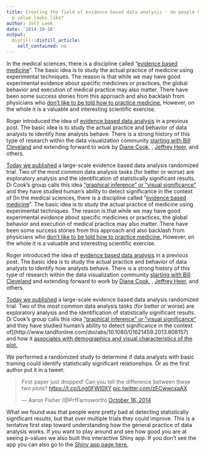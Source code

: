 ```yaml
---
title: Creating the field of evidence based data analysis - do people know what a
  p-value looks like?
author: Jeff Leek
date: '2014-10-16'
output:
  distill::distill_article:
    self_contained: no
---
```


In the medical sciences, there is a discipline called "[evidence based medicine](http://en.wikipedia.org/wiki/Evidence-based_medicine)". The basic idea is to study the actual practice of medicine using experimental techniques. The reason is that while we may have good experimental evidence about specific medicines or practices, the global behavior and execution of medical practice may also matter. There have been some success stories from this approach and also backlash from physicians who [don't like to be told how to practice medicine.](http://onlinelibrary.wiley.com/doi/10.1111/j.1523-536X.1996.tb00491.x/abstract) However, on the whole it is a valuable and interesting scientific exercise.

Roger introduced the idea of [evidence based data analysis](http://simplystatistics.org/2013/08/28/evidence-based-data-analysis-treading-a-new-path-for-reproducible-research-part-2/) in a previous post. The basic idea is to study the actual practice and behavior of data analysts to identify how analysts behave. There is a strong history of this type of research within the data visualization community [starting with Bill Cleveland](http://www.stat.purdue.edu/~wsc/) and extending forward to work by [Diane Cook](http://dicook.github.io/cv.html), , [Jeffrey Heer](http://vis.stanford.edu/papers/crowdsourcing-graphical-perception), and others.

[Today we published](https://peerj.com/articles/589/) a large-scale evidence based data analysis randomized trial. Two of the most common data analysis tasks (for better or worse) are exploratory analysis and the identification of statistically significant results. Di Cook's group calls this idea ["graphical inference" or "visual significance"](http://stat.wharton.upenn.edu/~buja/PAPERS/Wickham-Cook-Hofmann-Buja-IEEE-TransVizCompGraphics_2010-Graphical%20Inference%20for%20Infovis.pdf) and they have studied human's ability to detect significance in the context of [In the medical sciences, there is a discipline called "[evidence based medicine](http://en.wikipedia.org/wiki/Evidence-based_medicine)". The basic idea is to study the actual practice of medicine using experimental techniques. The reason is that while we may have good experimental evidence about specific medicines or practices, the global behavior and execution of medical practice may also matter. There have been some success stories from this approach and also backlash from physicians who [don't like to be told how to practice medicine.](http://onlinelibrary.wiley.com/doi/10.1111/j.1523-536X.1996.tb00491.x/abstract) However, on the whole it is a valuable and interesting scientific exercise.

Roger introduced the idea of [evidence based data analysis](http://simplystatistics.org/2013/08/28/evidence-based-data-analysis-treading-a-new-path-for-reproducible-research-part-2/) in a previous post. The basic idea is to study the actual practice and behavior of data analysts to identify how analysts behave. There is a strong history of this type of research within the data visualization community [starting with Bill Cleveland](http://www.stat.purdue.edu/~wsc/) and extending forward to work by [Diane Cook](http://dicook.github.io/cv.html), , [Jeffrey Heer](http://vis.stanford.edu/papers/crowdsourcing-graphical-perception), and others.

[Today we published](https://peerj.com/articles/589/) a large-scale evidence based data analysis randomized trial. Two of the most common data analysis tasks (for better or worse) are exploratory analysis and the identification of statistically significant results. Di Cook's group calls this idea ["graphical inference" or "visual significance"](http://stat.wharton.upenn.edu/~buja/PAPERS/Wickham-Cook-Hofmann-Buja-IEEE-TransVizCompGraphics_2010-Graphical%20Inference%20for%20Infovis.pdf) and they have studied human's ability to detect significance in the context of](http://www.tandfonline.com/doi/abs/10.1080/01621459.2013.808157) and how it [associates with demographics and visual characteristics of the plot.](http://arxiv.org/abs/1408.1974)

We performed a randomized study to determine if data analysts with basic training could identify statistically significant relationships. Or as the first author put it in a tweet:

<blockquote class="twitter-tweet" width="550">
  <p>
    First paper just dropped!&#10;Can you tell the difference between these two plots?&#10;<a href="https://t.co/Lng0FWI0XY">https://t.co/Lng0FWI0XY</a> <a href="http://t.co/zFCwwcxaAX">pic.twitter.com/zFCwwcxaAX</a>
  </p>
  
  <p>
    &mdash; Aaron Fisher (@PrfFarnsworth) <a href="https://twitter.com/PrfFarnsworth/status/522790724774141952">October 16, 2014</a>
  </p>
</blockquote>



What we found was that people were pretty bad at detecting statistically significant results, but that over multiple trials they could improve. This is a tentative first step toward understanding how the general practice of data analysis works. If you want to play around and see how good you are at seeing p-values we also built this interactive Shiny app. If you don't see the app you can also go to the [Shiny app page here.](http://glimmer.rstudio.com/afisher/EDA/)

&nbsp;
